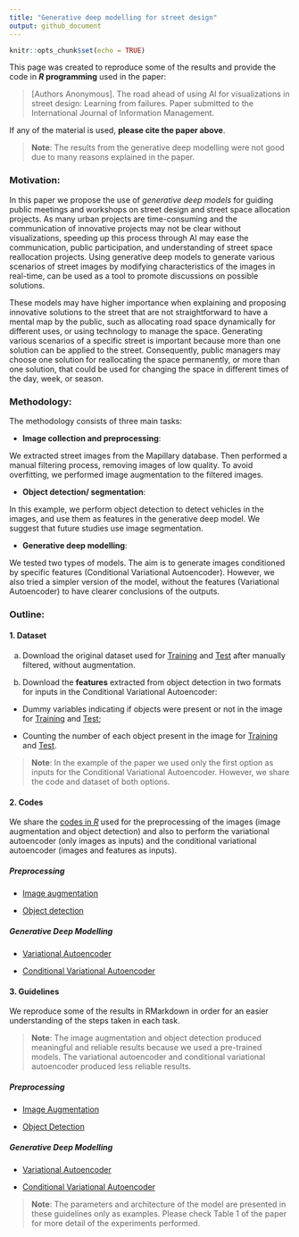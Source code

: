 ```yaml
---
title: "Generative deep modelling for street design"
output: github_document
---
```


```r
knitr::opts_chunk$set(echo = TRUE)
```

This page was created to reproduce some of the results and provide the code in **_R_ programming** used in the paper: 

>[Authors Anonymous]. The road ahead of using AI for visualizations in street design: Learning from failures. Paper submitted to the International Journal of Information Management. 

If any of the material is used, **please cite the paper above**. 

>**Note**: The results from the generative deep modelling were not good due to many reasons explained in the paper. 

### Motivation:  

In this paper we propose the use of _generative deep models_ for guiding public meetings and workshops on street design and street space allocation projects. As many urban projects are time-consuming and the communication of innovative projects may not be clear without visualizations, speeding up this process through AI may ease the communication, public participation, and understanding of street space reallocation projects. Using generative deep models to generate various scenarios of street images by modifying characteristics of the images in real-time, can be used as a tool to promote discussions on possible solutions. 

These models may have higher importance when explaining and proposing innovative solutions to the street that are not straightforward to have a mental map by the public, such as allocating road space dynamically for different uses, or using technology to manage the space. Generating various scenarios of a specific street is important because more than one solution can be applied to the street. Consequently, public managers may choose one solution for reallocating the space permanently, or more than one solution, that could be used for changing the space in different times of the day, week, or season. 

### Methodology: 

The methodology consists of three main tasks: 

* **Image collection and preprocessing**: 

We extracted street images from the Mapillary database. Then performed a manual filtering process, removing images of low quality. To avoid overfitting, we performed image augmentation to the filtered images. 

* **Object detection/ segmentation**: 

In this example, we perform object detection to detect vehicles in the images, and use them as features in the generative deep model. We suggest that future studies use image segmentation.  

* **Generative deep modelling**: 

We tested two types of models. The aim is to generate images conditioned by specific features (Conditional Variational Autoencoder). However, we also tried a simpler version of the model, without the features (Variational Autoencoder) to have clearer conclusions of the outputs. 

### Outline:

#### 1. Dataset

a) Download the original dataset used for [Training](https://github.com/valenca13/CVAE_StreetDesign/releases/download/1.0/Train_Images_filtered.zip) and [Test](https://github.com/valenca13/CVAE_StreetDesign/releases/download/1.0/Test_Images_filtered.zip) after manually filtered, without augmentation.

b) Download the **features** extracted from object detection in two formats for inputs in the Conditional Variational Autoencoder: 

* Dummy variables indicating if objects were present or not in the image for [Training](https://github.com/valenca13/CVAE_StreetDesign/releases/download/1.0/Features_Dummy_Train.zip) and [Test](https://github.com/valenca13/CVAE_StreetDesign/releases/download/1.0/Features_Dummy_Test.zip); 

* Counting the number of each object present in the image for [Training](Dataset/Features/Features_Class_Train/) and [Test](Dataset/Features/Features_Class_Test). 

>**Note**: In the example of the paper we used only the first option as inputs for the Conditional Variational Autoencoder. However, we share the code and dataset of both options. 

#### 2. Codes

We share the [codes in _R_](Codes/) used for the preprocessing of the images (image augmentation and object detection) and also to perform the variational autoencoder (only images as inputs) and the conditional variational autoencoder (images and features as inputs). 

##### Preprocessing 

* [Image augmentation](Codes/Image_Augmentation.R)

* [Object detection](Codes/Object_Detection.R)

##### Generative Deep Modelling

* [Variational Autoencoder](Codes/VAE_StreetDesign.R)

* [Conditional Variational Autoencoder](Codes/CVAE_StreetDesign.R)


#### 3. Guidelines

We reproduce some of the results in RMarkdown in order for an easier understanding of the steps taken in each task.

>**Note**: The image augmentation and object detection produced meaningful and reliable results because we used a pre-trained models. The variational autoencoder and conditional variational autoencoder produced less reliable results. 

##### Preprocessing 

* [Image Augmentation](Image_Augmentation.md)

* [Object Detection](Object_Detection.md)

##### Generative Deep Modelling

* [Variational Autoencoder](VAE.md)

* [Conditional Variational Autoencoder](CVAE.md)

>**Note**: The parameters and architecture of the model are presented in these guidelines only as examples. Please check Table 1 of the paper for more detail of the experiments performed. 

